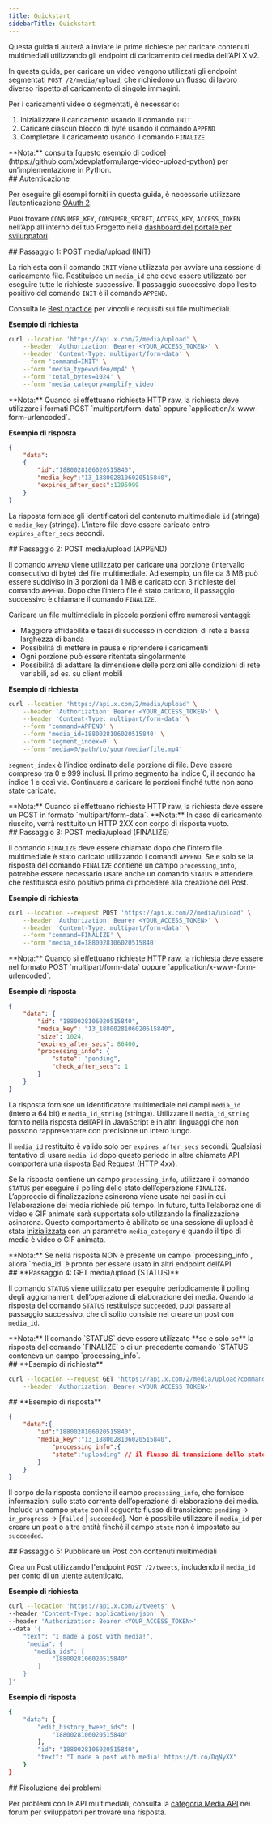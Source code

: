 ```yaml
---
title: Quickstart
sidebarTitle: Quickstart
---
```


Questa guida ti aiuterà a inviare le prime richieste per caricare contenuti multimediali utilizzando gli endpoint di caricamento dei media dell’API X v2.

In questa guida, per caricare un video vengono utilizzati gli endpoint segmentati `POST /2/media/upload`, che richiedono un flusso di lavoro diverso rispetto al caricamento di singole immagini.

Per i caricamenti video o segmentati, è necessario:

1. Inizializzare il caricamento usando il comando `INIT`
2. Caricare ciascun blocco di byte usando il comando `APPEND`
3. Completare il caricamento usando il comando `FINALIZE`

<Note>
  **Nota:** consulta [questo esempio di codice](https://github.com/xdevplatform/large-video-upload-python) per un’implementazione in Python.
</Note>

<div id="authentication">
  ## Autenticazione
</div>

Per eseguire gli esempi forniti in questa guida, è necessario utilizzare l’autenticazione [OAuth 2](/it/resources/fundamentals/authentication/oauth-2-0/overview).

Puoi trovare `CONSUMER_KEY`, `CONSUMER_SECRET`, `ACCESS_KEY`, `ACCESS_TOKEN` nell’App all’interno del tuo Progetto nella [dashboard del portale per sviluppatori](https://developer.x.com/en/portal/projects-and-apps).

<div id="step-1-post-mediaupload-init">
  ## Passaggio 1: POST media/upload (INIT)
</div>

La richiesta con il comando `INIT` viene utilizzata per avviare una sessione di caricamento file. Restituisce un `media_id` che deve essere utilizzato per eseguire tutte le richieste successive. Il passaggio successivo dopo l’esito positivo del comando `INIT` è il comando `APPEND`.

Consulta le [Best practice](/it/x-api/media/quickstart/best-practices) per vincoli e requisiti sui file multimediali.

**Esempio di richiesta**

```bash
curl --location 'https://api.x.com/2/media/upload' \
    --header 'Authorization: Bearer <YOUR_ACCESS_TOKEN>' \
    --header 'Content-Type: multipart/form-data' \
    --form 'command=INIT' \
    --form 'media_type=video/mp4' \
    --form 'total_bytes=1024' \
    --form 'media_category=amplify_video'
```

<Note>
  **Nota:** Quando si effettuano richieste HTTP raw, la richiesta deve utilizzare i formati POST `multipart/form-data` oppure `application/x-www-form-urlencoded`.
</Note>

**Esempio di risposta**

```json
{
    "data":
    {
        "id":"1880028106020515840",
        "media_key":"13_1880028106020515840",
        "expires_after_secs":1295999
    }
}
```

La risposta fornisce gli identificatori del contenuto multimediale `id` (stringa) e `media_key` (stringa). L’intero file deve essere caricato entro `expires_after_secs` secondi.

<div id="step-2-post-mediaupload-append">
  ## Passaggio 2: POST media/upload (APPEND)
</div>

Il comando `APPEND` viene utilizzato per caricare una porzione (intervallo consecutivo di byte) del file multimediale. Ad esempio, un file da 3 MB può essere suddiviso in 3 porzioni da 1 MB e caricato con 3 richieste del comando `APPEND`. Dopo che l’intero file è stato caricato, il passaggio successivo è chiamare il comando `FINALIZE`.

<Info>
  Caricare un file multimediale in piccole porzioni offre numerosi vantaggi:

  - Maggiore affidabilità e tassi di successo in condizioni di rete a bassa larghezza di banda
  - Possibilità di mettere in pausa e riprendere i caricamenti
  - Ogni porzione può essere ritentata singolarmente
  - Possibilità di adattare la dimensione delle porzioni alle condizioni di rete variabili, ad es. su client mobili
</Info>

**Esempio di richiesta**

```bash
curl --location 'https://api.x.com/2/media/upload' \
    --header 'Authorization: Bearer <YOUR_ACCESS_TOKEN>' \
    --header 'Content-Type: multipart/form-data' \
    --form 'command=APPEND' \
    --form 'media_id=1880028106020515840' \
    --form 'segment_index=0' \
    --form 'media=@/path/to/your/media/file.mp4'
```

`segment_index` è l’indice ordinato della porzione di file. Deve essere compreso tra 0 e 999 inclusi. Il primo segmento ha indice 0, il secondo ha indice 1 e così via. Continuare a caricare le porzioni finché tutte non sono state caricate.

<Note>
  **Nota:** Quando si effettuano richieste HTTP raw, la richiesta deve essere un POST in formato `multipart/form-data`.
</Note>

<Note>
  **Nota:** In caso di caricamento riuscito, verrà restituito un HTTP 2XX con corpo di risposta vuoto.
</Note>

<div id="step-3-post-mediaupload-finalize">
  ## Passaggio 3: POST media/upload (FINALIZE)
</div>

Il comando `FINALIZE` deve essere chiamato dopo che l’intero file multimediale è stato caricato utilizzando i comandi `APPEND`. Se e solo se la risposta del comando `FINALIZE` contiene un campo `processing_info`, potrebbe essere necessario usare anche un comando `STATUS` e attendere che restituisca esito positivo prima di procedere alla creazione del Post.

**Esempio di richiesta**

```bash
curl --location --request POST 'https://api.x.com/2/media/upload' \
    --header 'Authorization: Bearer <YOUR_ACCESS_TOKEN>' \
    --header 'Content-Type: multipart/form-data' \
    --form 'command=FINALIZE' \
    --form 'media_id=1880028106020515840'
```

<Note>
  **Nota:** Quando si effettuano richieste HTTP raw, la richiesta deve essere nel formato POST `multipart/form-data` oppure `application/x-www-form-urlencoded`.
</Note>

**Esempio di risposta**

```json
{
    "data": {
        "id": "1880028106020515840",
        "media_key": "13_1880028106020515840",
        "size": 1024,
        "expires_after_secs": 86400,
        "processing_info": {
            "state": "pending",
            "check_after_secs": 1
        }
    }
}
```

La risposta fornisce un identificatore multimediale nei campi `media_id` (intero a 64 bit) e `media_id_string` (stringa). Utilizzare il `media_id_string` fornito nella risposta dell’API in JavaScript e in altri linguaggi che non possono rappresentare con precisione un intero lungo.

Il `media_id` restituito è valido solo per `expires_after_secs` secondi. Qualsiasi tentativo di usare `media_id` dopo questo periodo in altre chiamate API comporterà una risposta Bad Request (HTTP 4xx).

Se la risposta contiene un campo `processing_info`, utilizzare il comando `STATUS` per eseguire il polling dello stato dell’operazione `FINALIZE`. L’approccio di finalizzazione asincrona viene usato nei casi in cui l’elaborazione dei media richiede più tempo. In futuro, tutta l’elaborazione di video e GIF animate sarà supportata solo utilizzando la finalizzazione asincrona. Questo comportamento è abilitato se una sessione di upload è stata [inizializzata](###INIT) con un parametro `media_category` e quando il tipo di media è video o GIF animata.

<Note>
  **Nota:**
  Se nella risposta NON è presente un campo `processing_info`, allora `media_id` è pronto per essere usato in altri endpoint dell’API.
</Note>

<div id="step-4-get-mediaupload-status">
  ## **Passaggio 4: GET media/upload (STATUS)**
</div>

Il comando `STATUS` viene utilizzato per eseguire periodicamente il polling degli aggiornamenti dell’operazione di elaborazione dei media. Quando la risposta del comando `STATUS` restituisce `succeeded`, puoi passare al passaggio successivo, che di solito consiste nel creare un post con `media_id`.

<Note>
  **Nota:**
  Il comando `STATUS` deve essere utilizzato **se e solo se** la risposta del comando `FINALIZE` o di un precedente comando `STATUS` conteneva un campo `processing_info`.
</Note>

<div id="example-request">
  ## **Esempio di richiesta**
</div>

```bash
curl --location --request GET 'https://api.x.com/2/media/upload?command=STATUS&media_id=1880028106020515840' \
    --header 'Authorization: Bearer <YOUR_ACCESS_TOKEN>'
```

<div id="example-response">
  ## **Esempio di risposta**
</div>

```json
{
    "data":{
        "id":"1880028106020515840",
        "media_key":"13_1880028106020515840",
            "processing_info":{
            "state":"uploading" // il flusso di transizione dello stato è pending -> in_progress -> [failed|succeeded]
        }
    }
}
```

Il corpo della risposta contiene il campo `processing_info`, che fornisce informazioni sullo stato corrente dell’operazione di elaborazione dei media. Include un campo `state` con il seguente flusso di transizione: `pending` -> `in_progress` -> \[`failed` | `succeeded`]. Non è possibile utilizzare il `media_id` per creare un post o altre entità finché il campo `state` non è impostato su `succeeded`.

<div id="step-5-post-tweet-with-media">
  ## Passaggio 5: Pubblicare un Post con contenuti multimediali
</div>

Crea un Post utilizzando l'endpoint `POST /2/tweets`, includendo il `media_id` per conto di un utente autenticato.

**Esempio di richiesta**

```bash
curl --location 'https://api.x.com/2/tweets' \
--header 'Content-Type: application/json' \
--header 'Authorization: Bearer <YOUR_ACCESS_TOKEN>'
--data '{
    "text": "I made a post with media!",
     "media": {
       "media_ids": [
            "1880028106020515840"
        ]
    }
}'

```

**Esempio di risposta**

```bash
{
    "data": {
        "edit_history_tweet_ids": [
            "1880028106020515840"
        ],
        "id": "1880028106020515840",
        "text": "I made a post with media! https://t.co/DqNyXX"
    }
}
```

<div id="troubleshooting">
  ## Risoluzione dei problemi
</div>

Per problemi con le API multimediali, consulta la [categoria Media API](https://devcommunity.x.com/c/x-api/media-apis) nei forum per sviluppatori per trovare una risposta.